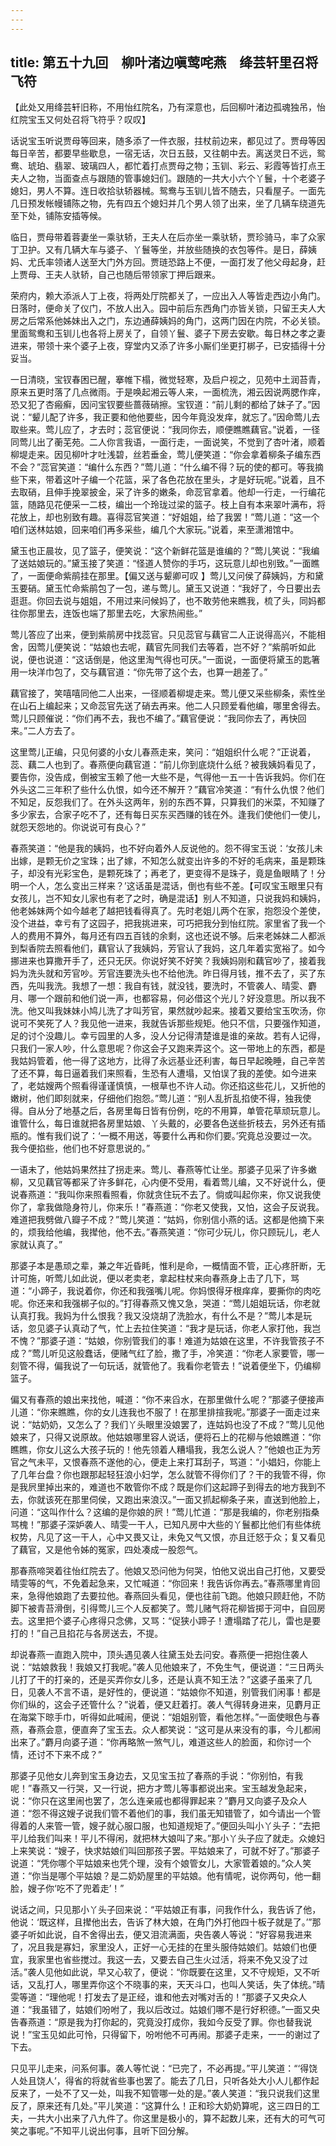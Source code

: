 ```yaml
---
---
---
```

title: 第五十九回　柳叶渚边嗔莺咤燕　绛芸轩里召将飞符
---



【此处又用绛芸轩旧称，不用怡红院名，乃有深意也，后回柳叶渚边孤魂独吊，怡红院宝玉又何处召将飞符乎？叹叹】





话说宝玉听说贾母等回来，随多添了一件衣服，拄杖前边来，都见过了。贾母等因每日辛苦，都要早些歇息，一宿无话，次日五鼓，又往朝中去。离送灵日不远，鸳鸯、琥珀、翡翠、玻璃四人，都忙着打点贾母之物；玉钏、彩云、彩霞等皆打点王夫人之物，当面查点与跟随的管事媳妇们。跟随的一共大小六个丫鬟，十个老婆子媳妇，男人不算。连日收拾驮轿器械。鸳鸯与玉钏儿皆不随去，只看屋子。一面先几日预发帐幔铺陈之物，先有四五个媳妇并几个男人领了出来，坐了几辆车绕道先至下处，铺陈安插等候。

临日，贾母带着蓉妻坐一乘驮轿，王夫人在后亦坐一乘驮轿，贾珍骑马，率了众家丁卫护。又有几辆大车与婆子、丫鬟等坐，并放些随换的衣包等件。是日，薛姨妈、尤氏率领诸人送至大门外方回。贾琏恐路上不便，一面打发了他父母起身，赶上贾母、王夫人驮轿，自己也随后带领家丁押后跟来。

荣府内，赖大添派人丁上夜，将两处厅院都关了，一应出入人等皆走西边小角门。日落时，便命关了仪门，不放人出入。园中前后东西角门亦皆关锁，只留王夫人大房之后常系他姊妹出入之门，东边通薛姨妈的角门，这两门因在内院，不必关锁。里面鸳鸯和玉钏儿也各将上房关了，自领丫鬟、婆子下房去安歇。每日林之孝之妻进来，带领十来个婆子上夜，穿堂内又添了许多小厮们坐更打梆子，已安插得十分妥当。

一日清晓，宝钗春困已醒，搴帷下榻，微觉轻寒，及启户视之，见苑中土润苔青，原来五更时落了几点微雨。于是唤起湘云等人来，一面梳洗，湘云因说两腮作痒，恐又犯了杏瘢癣，因问宝钗要些蔷薇硝擦。宝钗道：“前儿剩的都给了妹子了。”因说：“颦儿配了许多，我正要和他他要些，因今年竟没发痒，就忘了。”因命莺儿去取些来。莺儿应了，才去时；蕊官便说：“我同你去，顺便瞧瞧藕官。”说着，一径同莺儿出了蘅芜苑。二人你言我语，一面行走，一面说笑，不觉到了杏叶渚，顺着柳堤走来。因见柳叶才吐浅碧，丝若垂金，莺儿便笑道：“你会拿着柳条子编东西不会？”蕊官笑道：“编什么东西？”莺儿道：“什么编不得？玩的使的都可。等我摘些下来，带着这叶子编一个花篮，采了各色花放在里头，才是好玩呢。”说着，且不去取硝，且伸手挽翠披金，采了许多的嫩条，命蕊官拿着。他却一行走，一行编花篮，随路见花便采一二枝，编出一个玲珑过梁的篮子。枝上自有本来翠叶满布，将花放上，却也别致有趣。喜得蕊官笑道：“好姐姐，给了我罢！”莺儿道：“这一个咱们送林姑娘，回来咱们再多采些，编几个大家玩。”说着，来至潇湘馆中。

黛玉也正晨妆，见了篮子，便笑说：“这个新鲜花篮是谁编的？”莺儿笑说：“我编了送姑娘玩的。”黛玉接了笑道：“怪道人赞你的手巧，这玩意儿却也别致。”一面瞧了，一面便命紫鹃挂在那里。【偏又送与颦卿可叹 】莺儿又问侯了薛姨妈，方和黛玉要硝。黛玉忙命紫鹃包了一包，递与莺儿。黛玉又说道：“我好了，今日要出去逛逛。你回去说与姐姐，不用过来问候妈了，也不敢劳他来瞧我，梳了头，同妈都往你那里去，连饭也端了那里去吃，大家热闹些。”

莺儿答应了出来，便到紫鹃房中找蕊官。只见蕊官与藕官二人正说得高兴，不能相舍，因莺儿便笑说：“姑娘也去呢，藕官先同我们去等着，岂不好？”紫鹃听如此说，便也说道：“这话倒是，他这里淘气得也可厌。”一面说，一面便将黛玉的匙箸用一块洋巾包了，交与藕官道：“你先带了这个去，也算一趟差了。”

藕官接了，笑嘻嘻同他二人出来，一径顺着柳堤走来。莺儿便又采些柳条，索性坐在山石上编起来；又命蕊官先送了硝去再来。他二人只顾爱看他编，哪里舍得去。莺儿只顾催说：“你们再不去，我也不编了。”藕官便说：“我同你去了，再快回来。”二人方去了。

这里莺儿正编，只见何婆的小女儿春燕走来，笑问：“姐姐织什么呢？”正说着，蕊、藕二人也到了。春燕便向藕官道：“前儿你到底烧什么纸？被我姨妈看见了，要告你，没告成，倒被宝玉赖了他一大些不是，气得他一五一十告诉我妈。你们在外头这二三年积了些什么仇恨，如今还不解开？”藕官冷笑道：“有什么仇恨？他们不知足，反怨我们了。在外头这两年，别的东西不算，只算我们的米菜，不知赚了多少家去，合家子吃不了，还有每日买东买西赚的钱在外。逢我们使他们一使儿，就怨天怨地的。你说说可有良心？”

春燕笑道：“他是我的姨妈，也不好向着外人反说他的。怨不得宝玉说：‘女孩儿未出嫁，是颗无价之宝珠；出了嫁，不知怎么就变出许多的不好的毛病来，虽是颗珠子，却没有光彩宝色，是颗死珠了；再老了，更变得不是珠子，竟是鱼眼睛了！分明一个人，怎么变出三样来？’这话虽是混话，倒也有些不差。【可叹宝玉眼里只有女孩儿，岂不知女儿家也有老了之时，确是混话】别人不知道，只说我妈和姨妈，他老姊妹两个如今越老了越把钱看得真了。先时老姐儿两个在家，抱怨没个差使，没个进益，幸亏有了这园子，把我挑进来，可巧把我分到怡红院。家里省了我一个人的费用不算外，每月还有四五百钱的余剩，这也还说不够。后来老姊妹二人都派到梨香院去照看他们，藕官认了我姨妈，芳官认了我妈，这几年着实宽裕了。如今挪进来也算撒开手了，还只无厌。你说好笑不好笑？我姨妈刚和藕官吵了，接着我妈为洗头就和芳官吵。芳官连要洗头也不给他洗。昨日得月钱，推不去了，买了东西，先叫我洗。我想了一想：我自有钱，就没钱，要洗时，不管袭人、晴雯、麝月、哪一个跟前和他们说一声，也都容易，何必借这个光儿？好没意思。所以我不洗。他又叫我妹妹小鸠儿洗了才叫芳官，果然就吵起来。接着又要给宝玉吹汤，你说可不笑死了人？我见他一进来，我就告诉那些规矩。他只不信，只要强作知道，足的讨个没趣儿。幸亏园里的人多，没人分记得清楚谁是谁的亲故。若有人记得，只我们一家人吵，什么意思呢？你这会子又跑来弄这个。这一带地上的东西，都是我姑妈管着，他一得了这地方，比得了永远基业还利害，每日早起晚睡，自己辛苦了还不算，每日逼着我们来照看，生恐有人遭塌，又怕误了我的差使。如今进来了，老姑嫂两个照看得谨谨慎慎，一根草也不许人动。你还掐这些花儿，又折他的嫩树，他们即刻就来，仔细他们抱怨。”莺儿道：“别人乱折乱掐使不得，独我使得。自从分了地基之后，各房里每日皆有份例，吃的不用算，单管花草顽玩意儿。谁管什么，每日谁就把各房里姑娘、丫头戴的，必要各色送些折枝去，另外还有插瓶的。惟有我们说了：‘一概不用送，等要什么再和你们要。’究竟总没要过一次。我今便掐些，他们也不好意思说的。”

一语未了，他姑妈果然拄了拐走来。莺儿、春燕等忙让坐。那婆子见采了许多嫩柳，又见藕官等都采了许多鲜花，心内便不受用，看着莺儿编，又不好说什么，便说春燕道：“我叫你来照看照看，你就贪住玩不去了。倘或叫起你来，你又说我使你了，拿我做隐身符儿，你来乐！”春燕道：“你老又使我，又怕，这会子反说我。难道把我劈做八瓣子不成？”莺儿笑道：“姑妈，你别信小燕的话。这都是他摘下来的，烦我给他编，我撵他，他不去。”春燕笑道：“你可少玩儿，你只顾玩儿，老人家就认真了。”

那婆子本是愚顽之辈，兼之年近昏眊，惟利是命，一概情面不管，正心疼肝断，无计可施，听莺儿如此说，便以老卖老，拿起柱杖来向春燕身上击了几下，骂道：“小蹄子，我说着你，你还和我强嘴儿呢。你妈恨得牙根痒痒，要撕你的肉吃呢。你还来和我强梆子似的。”打得春燕又愧又急，哭道：“莺儿姐姐玩话，你老就认真打我。我妈为什么恨我？我又没烧胡了洗脸水，有什么不是？”莺儿本是玩话，忽见婆子认真动了气，忙上去拉住笑道：“我才是玩话，你老人家打他，我岂不愧？”那婆子道：“姑娘，你别管我们的事！难道为姑娘在这里，不许我管孩子不成？”莺儿听见这般蠢话，便赌气红了脸，撒了手，冷笑道：“你老人家要管，哪一刻管不得，偏我说了一句玩话，就管他了。我看你老管去！”说着便坐下，仍编柳篮子。

偏又有春燕的娘出来找他，喊道：“你不来舀水，在那里做什么呢？”那婆子便接声儿道：“你来瞧瞧，你的女儿连我也不服了！在那里排揎我呢。”那婆子一面走过来说：“姑奶奶，又怎么了？我们丫头眼里没娘罢了，连姑妈也没了不成？”莺儿见他娘来了，只得又说原故。他姑娘哪里容人说话，便将石上的花柳与他娘瞧道：“你瞧瞧，你女儿这么大孩子玩的！他先领着人糟塌我，我怎么说人？”他娘也正为芳官之气未平，又恨春燕不遂他的心，便走上来打耳刮子，骂道：“小娼妇，你能上了几年台盘？你也跟那起轻狂浪小妇学，怎么就管不得你们了？干的我管不得，你是我屄里掉出来的，难道也不敢管你不成？既是你们这起蹄子到得去的地方我到不去，你就该死在那里伺侯，又跑出来浪汉。”一面又抓起柳条子来，直送到他脸上，问道：“这叫作什么？这编的是你娘的屄！”莺儿忙道：“那是我编的，你老别指桑骂槐！”那婆子深妒袭人、晴雯一干人，已知凡房中大些的丫鬟都比他们有些体统权势，凡见了这一干人，心中又畏又让，未免又气又恨，亦且迁怒于众；复又看见了藕官，又是他令姊的冤家，四处凑成一股怨气。

那春燕啼哭着往怡红院去了。他娘又恐问他为何哭，怕他又说出自己打他，又要受晴雯等的气，不免着起急来，又忙喊道：“你回来！我告诉你再去。”春燕哪里肯回来，急得他娘跑了去要拉他。春燕回头看见，便也往前飞跑。他娘只顾赶他，不防脚下被青苔滑倒，引得莺儿三个人反都笑了。莺儿赌气将花柳皆掷于河中，自回房去。这里把个婆子心疼得只念佛，又骂：“促狭小蹄子！遭塌踏了花儿，雷也是要打的！”自己且掐花与各房送去，不提。

却说春燕一直跑入院中，顶头遇见袭人往黛玉处去问安。春燕便一把抱住袭人说：“姑娘救我！我娘又打我呢。”袭人见他娘来了，不免生气，便说道：“三日两头儿打了干的打亲的，还是买弄你女儿多，还是认真不知王法？”这婆子虽来了几日，见袭人不言不语，是好性的，便说道：“姑娘你不知道，别管我们闲事！都是你们纵的，这会子还管什么？”说着，便又赶着打。袭人气得转身进来，见麝月正在海棠下晾手巾，听得如此喊闹，便说：“姐姐别管，看他怎样。”一面使眼色与春燕，春燕会意，便直奔了宝玉去。众人都笑说：“这可是从来没有的事，今儿都闹出来了。”麝月向婆子道：“你再略煞一煞气儿，难道这些人的脸面，和你讨一个情，还讨不下来不成？”

那婆子见他女儿奔到宝玉身边去，又见宝玉拉了春燕的手说：“你别怕，有我呢！”春燕又一行哭，又一行说，把方才莺儿等事都说出来。宝玉越发急起来，说：“你只在这里闹也罢了，怎么连亲戚也都得罪起来？”麝月又向婆子及众人道：“怨不得这嫂子说我们管不着他们的事，我们虽无知错管了，如今请出一个管得着的人来管一管，嫂子就心服口服，也知道规矩了。”便回头叫小丫头子：“去把平儿给我们叫来！平儿不得闲，就把林大娘叫了来。”那小丫头子应了就走。众媳妇上来笑说：“嫂子，快求姑娘们叫回那孩子罢。平姑娘来了，可就不好了。”那婆子说道：“凭你哪个平姑娘来也凭个理，没有个娘管女儿，大家管着娘的。”众人笑道：“你当是哪个平姑娘？是二奶奶屋里的平姑娘。他有情呢，说你两句，他一翻脸，嫂子你‘吃不了兜着走’！”

说话之间，只见那小丫头子回来说：“平姑娘正有事，问我作什么，我告诉了他，他说：‘既这样，且撵他出去，告诉了林大娘，在角门外打他四十板子就是了。’”那婆子听如此说，自不舍得出去，便又泪流满面，央告袭人等说：“好容易我进来了，况且我是寡妇，家里没人，正好一心无挂的在里头服侍姑娘们。姑娘们也便宜，我家里也省些搅过。我这一去，又要去自己生火过活，将来不免又没了过活。”袭人见他如此说，早又心软了，便说：“你既要在这里，又不守规矩，又不听话，又乱打人，哪里弄你这个不晓事的来，天天斗口，也叫人笑话，失了体统。”晴雯等道：“理他呢！打发去了是正经，谁和他去对嘴对舌的！”那婆子又央众人道：“我虽错了，姑娘们吩咐了，我以后改过。姑娘们哪不是行好积德。”一面又央告春燕道：“原是我为打你起的，究竟没打成你，我如今反受了罪。你也替我说说！”宝玉见如此可怜，只得留下，吩咐他不可再闹。那婆子走来，一一的谢过了下去。

只见平儿走来，问系何事。袭人等忙说：“已完了，不必再提。”平儿笑道：“‘得饶人处且饶人’，得省的将就省些事也罢了。能去了几日，只听各处大小人儿都作起反来了，一处不了又一处，叫我不知管哪一处的是。”袭人笑道：“我只说我们这里反了，原来还有几处。”平儿笑道：“这算什么！正和珍大奶奶算呢，这三四日的工夫，一共大小出来了八九件了。你这里是极小的，算不起数儿来，还有大的可气可笑之事呢。”不知平儿说出何事，且听下回分解。